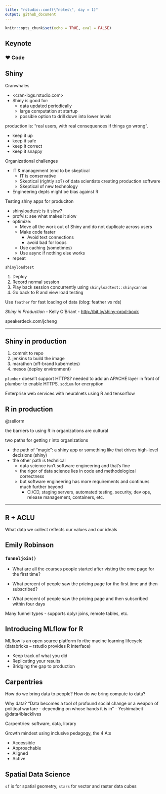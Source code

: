 ```yaml
---
title: "rstudio::conf(\"notes\", day = 1)"
output: github_document
---
```


```r
knitr::opts_chunk$set(echo = TRUE, eval = FALSE)
```

## Keynote

### ❤️ Code

## Shiny

Cranwhales

- <cran-logs.rstudio.com>
- Shiny is good for:
  - data updated periodically
  - large computation at startup
  - possible option to drill down into lower levels
  
production is: "real users, with real consequences if things go wrong".

- keep it up
- keep it safe
- keep it correct
- keep it snappy

Organizational challenges

- IT & management tend to be skeptical
  - IT is conservative
  - Skeptical (rightly so?) of data scientists creating production software
  - Skeptical of new technology
- Engineering depts might be bias against R


Testing shiny apps for produciton

- shinyloadtest: is it slow?
- profvis: see what makes it slow
- optimize:
  - Move all the work out of Shiny and do not duplicate across users
  - Make code faster
    - Avoid text connections
    - avoid bad for loops
  - Use caching (sometimes)
  - Use async if nothing else works
- repeat

`shinyloadtest`

1. Deploy
1. Record normal session
1. Play back session concurrently using `shinyloadtest::shinycannon`
1. Go back to R and view load testing

Use `feather` for fast loading of data (blog: feather vs rds)


*Shiny in Production* - Kelly O'Briant - <http://bit.ly/shiny-prod-book>

speakerdeck.com/jcheng

---

## Shiny in production

1. commit to repo
1. jenkins to build the image
1. marathon (off-brand kubernetes)
1. mesos (deploy environment)

`plumber` doesn't support HTTPS? needed to add an APACHE layer in front of plumber to enable HTTPS. `sodium` for encryption

Enterprise web services with neuralnets using R and tensorflow

## R in production

@sellorm

the barriers to using R in organizations are cultural

two paths for getting r into organizations

- the path of "magic": a shiny app or something like that drives high-level decisions (shiny)
- the other path is technical
  - data science isn't software engineering and that's fine
  - the rigor of data science lies in code and methodological correctness
  - but software engineering has more requirements and continues much further beyond
    - CI/CD, staging servers, automated testing, security, dev ops, release management, containers, etc.
    
---

## R + ACLU

What data we collect reflects our values and our ideals

## Emily Robinson

### `funneljoin()`

- What are all the courses people started after visting the ome page for the first time?

- What percent of people saw the pricing page for the first time and then subscribed?

- What percent of people saw the pricing page and then subscribed within four days

Many funnel types - supports dplyr joins, remote tables, etc.

## Introducing MLflow for R

MLflow is an open source platform fo rthe macine learning lifecycle (databricks -- rstudio provides R interface)

- Keep track of what you did
- Replicating your results
- Bridging the gap to production

## Carpentries

How do we bring data to people? How do we bring compute to data?

Why data? "Data becomes a tool of profound social change or a weapon of political warfare -- depending on whose hands it is in" - Yeshimabeit @data4blacklives

Carpentries: software, data, library

Growth mindest using inclusive pedagogy, the 4 A:s

- Accessible
- Approachable
- Aligned
- Active

## Spatial Data Science

`sf` is for spatial geometry, `stars` for vector and raster data cubes

